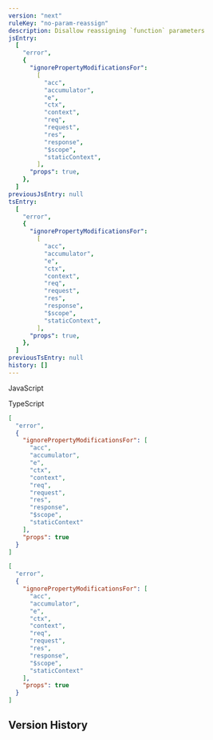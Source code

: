 ```yaml
---
version: "next"
ruleKey: "no-param-reassign"
description: Disallow reassigning `function` parameters
jsEntry:
  [
    "error",
    {
      "ignorePropertyModificationsFor":
        [
          "acc",
          "accumulator",
          "e",
          "ctx",
          "context",
          "req",
          "request",
          "res",
          "response",
          "$scope",
          "staticContext",
        ],
      "props": true,
    },
  ]
previousJsEntry: null
tsEntry:
  [
    "error",
    {
      "ignorePropertyModificationsFor":
        [
          "acc",
          "accumulator",
          "e",
          "ctx",
          "context",
          "req",
          "request",
          "res",
          "response",
          "$scope",
          "staticContext",
        ],
      "props": true,
    },
  ]
previousTsEntry: null
history: []
---
```


<Tabs defaultValue="js">

<TabsList>
  <TabsTrigger value="js">
    <div className="flex gap-2 items-center">
      <RuleLevelIcon level="error" />
      <p>JavaScript</p>
    </div>
  </TabsTrigger>
  <TabsTrigger value="ts">
    <div className="flex gap-2 items-center">
      <RuleLevelIcon ts level="error" />
      <p>TypeScript</p>
    </div>
  </TabsTrigger>
</TabsList>

<TabsContent value="js">

```json
[
  "error",
  {
    "ignorePropertyModificationsFor": [
      "acc",
      "accumulator",
      "e",
      "ctx",
      "context",
      "req",
      "request",
      "res",
      "response",
      "$scope",
      "staticContext"
    ],
    "props": true
  }
]
```

</TabsContent>

<TabsContent value="ts">

```json
[
  "error",
  {
    "ignorePropertyModificationsFor": [
      "acc",
      "accumulator",
      "e",
      "ctx",
      "context",
      "req",
      "request",
      "res",
      "response",
      "$scope",
      "staticContext"
    ],
    "props": true
  }
]
```

</TabsContent>

</Tabs>

## Version History

<RuleHistory ruleKey="no-param-reassign" />

